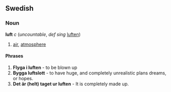 ==Swedish==
===Noun===
'''luft''' ''c'' (''uncountable'', ''def sing'' [[luften]])

#[[air]], [[atmosphere]]

====Phrases====
#'''Flyga i luften''' - to be blown up
#'''Bygga luftslott''' - to have huge, and completely unrealistic plans dreams, or hopes.
#'''Det är (helt) taget ur luften''' - It is completely made up.